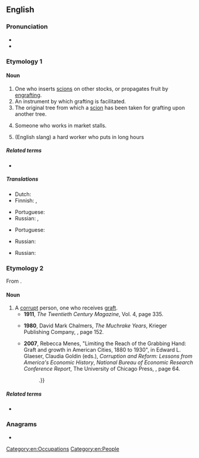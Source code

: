 ==English==

===Pronunciation===
* {{rhymes|en|ɑːftə(ɹ)|æftə(ɹ)|s1=2}}
* {{audio|en|En-au-grafter.ogg|Audio (AU)}}

===Etymology 1===
{{suffix|en|graft|er|id2=agent noun}}

====Noun====
{{en-noun}}

# One who inserts [[scions]] on other stocks, or propagates fruit by [[engrafting]].
# An instrument by which grafting is facilitated.
# The original tree from which a [[scion]] has been taken for grafting upon another tree.
# {{lb|en|slang}} Someone who works in market stalls.
# (English slang) a hard worker who puts in long hours

=====Related terms=====
* {{l|en|graft}}

=====Translations=====
{{trans-top|one who inserts scions on other stocks, or propagates fruit by ingrafting}}
* Dutch: {{t+|nl|enter|m}}
* Finnish: {{t|fi|oksastaja}}, {{t|fi|varttaja}}
{{trans-mid}}
* Portuguese: {{t|pt|enxertador|m}}
* Russian: {{t+|ru|привива́льщик|m}}, {{t+|ru|привива́льщица|f}}
{{trans-bottom}}

{{trans-top|an instrument by which grafting is facilitated}}
* Portuguese: {{t|pt|enxertador|m}}
{{trans-mid}}
* Russian: {{t|ru|садо́вый нож|m}}
{{trans-bottom}}

{{trans-top|the original tree from which a scion has been taken for grafting upon another tree}}
* Russian: {{t+|ru|приво́й|m}}
{{trans-mid}}
{{trans-bottom}}

{{trans-top|slang: someone who works in market stalls}}
{{trans-mid}}
{{trans-bottom}}

===Etymology 2===
From {{suffix|en|graft|er|id2=agent noun}}.

====Noun====
{{en-noun}}

# A [[corrupt]] person, one who receives [[graft]].
#* '''1911''', ''The Twentieth Century Magazine'', Vol. 4, page 335.
#*: {{quote|en|If the people are corrupt; if everybody is a '''grafter''', as our pessimistic friends would have us believe, Roosevelt would be unpopular. His popularity is proog that the people, as a whole, are honest.}}
#* '''1980''', David Mark Chalmers, ''The Muchrake Years'', Krieger Publishing Company, {{ISBN|0898740665}}, page 152.
#*: {{quote|en|It is rather confused rhetoric to call a '''grafter''' a thief. His crime is not that he filches money from the safe but that he betrays a trust.}}
#* '''2007''', Rebecca Menes, "Limiting the Reach of the Grabbing Hand: Graft and growth in American Cities, 1880 to 1930", in Edward L. Glaeser, Claudia Goldin (eds.), ''Corruption and Reform: Lessons from America's Economic History'', ''National Bureau of Economic Research Conference Report'', The University of Chicago Press, {{ISBN|0226299597}}, page 64.
#*: {{quote|en|Rapid city growth rewarded the circumspect '''grafter''' with opportunities for what one famous Tammany Hall politician termed “honest graft” {{...}}.}}

=====Related terms=====
* {{l|en|graft}}

===Anagrams===
* {{anagrams|en|a=aefgrrt|regraft}}

[[Category:en:Occupations]]
[[Category:en:People]]